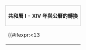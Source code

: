 {| class="collapsible collapsed" width="822" style="margin:0 auto; border-collapse:collapse;"
! style="border:1px solid silver; cell-padding:0;" |共和曆 I - XIV 年與公曆的轉換
|-
|
{{#ifexpr:{{{m|1}}}<13
|
{{Republican Calendar/month|tD={{{tD|9:99:99}}}|t={{{t|23:59:59}}}|y=1|m={{{m|1}}}|dc={{#expr:{{{m|1}}}*3-2}}
|md={{#expr:21{{#switch:{{{m|1}}}|3|4=-1|5=-2|6=-3|7=-0-1|8|9=-0-2|10|11=-0-3|12=-0-4}}}}
|s={{#switch:{{{m|1}}}|1|3|8|10=30|6={{#expr:28+0}}|31}}
|m1={{GregMonthName|{{#expr:({{{m|1}}}+8)mod12}}}}|m2={{GregMonthName|{{#expr:({{{m|1}}}+9)mod12}}}}
|wd={{#expr:(4+{{{m|1}}}*2)mod7}}|y1={{#expr:1792+({{{m|1}}}>4)}}|y2={{#expr:1792+({{{m|1}}}>3)}}}}

{{Republican Calendar/month|tD={{{tD|9:99:99}}}|t={{{t|23:59:59}}}|y=2|m={{{m|1}}}|dc={{#expr:{{{m|1}}}*3-2}}
|md={{#expr:21{{#switch:{{{m|1}}}|3|4=-1|5=-2|6=-3|7=-0-1|8|9=-0-2|10|11=-0-3|12=-0-4}}}}
|s={{#switch:{{{m|1}}}|1|3|8|10=30|6={{#expr:28+0}}|31}}
|m1={{GregMonthName|{{#expr:({{{m|1}}}+8)mod12}}}}|m2={{GregMonthName|{{#expr:({{{m|1}}}+9)mod12}}}}
|wd={{#expr:(5+{{{m|1}}}*2)mod7}}|y1={{#expr:1793+({{{m|1}}}>4)}}|y2={{#expr:1793+({{{m|1}}}>3)}}}}

{{Republican Calendar/month|tD={{{tD|9:99:99}}}|t={{{t|23:59:59}}}|y=3|m={{{m|1}}}|dc={{#expr:{{{m|1}}}*3-2}}
|md={{#expr:21{{#switch:{{{m|1}}}|3|4=-1|5=-2|6=-3|7=-0-1|8|9=-0-2|10|11=-0-3|12=-0-4}}}}
|s={{#switch:{{{m|1}}}|1|3|8|10=30|6={{#expr:28+0}}|31}}
|m1={{GregMonthName|{{#expr:({{{m|1}}}+8)mod12}}}}|m2={{GregMonthName|{{#expr:({{{m|1}}}+9)mod12}}}}
|wd={{#expr:(6+{{{m|1}}}*2)mod7}}|y1={{#expr:1794+({{{m|1}}}>4)}}|y2={{#expr:1794+({{{m|1}}}>3)}}}}

{{Republican Calendar/month|tD={{{tD|9:99:99}}}|t={{{t|23:59:59}}}|y=4|m={{{m|1}}}|dc={{#expr:{{{m|1}}}*3-2}}
|md={{#expr:22{{#switch:{{{m|1}}}|3|4=-1|5=-2|6=-3|7=-1-1|8|9=-1-2|10|11=-1-3|12=-1-4}}}}
|s={{#switch:{{{m|1}}}|1|3|8|10=30|6={{#expr:28+1}}|31}}
|m1={{GregMonthName|{{#expr:({{{m|1}}}+8)mod12}}}}|m2={{GregMonthName|{{#expr:({{{m|1}}}+9)mod12}}}}
|wd={{#expr:(8+{{{m|1}}}*2)mod7}}|y1={{#expr:1795+({{{m|1}}}>4)}}|y2={{#expr:1795+({{{m|1}}}>3)}}}}

{{Republican Calendar/month|tD={{{tD|9:99:99}}}|t={{{t|23:59:59}}}|y=5|m={{{m|1}}}|dc={{#expr:{{{m|1}}}*3-2}}
|md={{#expr:21{{#switch:{{{m|1}}}|3|4=-1|5=-2|6=-3|7=-0-1|8|9=-0-2|10|11=-0-3|12=-0-4}}}}
|s={{#switch:{{{m|1}}}|1|3|8|10=30|6={{#expr:28+0}}|31}}
|m1={{GregMonthName|{{#expr:({{{m|1}}}+8)mod12}}}}|m2={{GregMonthName|{{#expr:({{{m|1}}}+9)mod12}}}}
|wd={{#expr:(9+{{{m|1}}}*2)mod7}}|y1={{#expr:1796+({{{m|1}}}>4)}}|y2={{#expr:1796+({{{m|1}}}>3)}}}}

{{Republican Calendar/month|tD={{{tD|9:99:99}}}|t={{{t|23:59:59}}}|y=6|m={{{m|1}}}|dc={{#expr:{{{m|1}}}*3-2}}
|md={{#expr:21{{#switch:{{{m|1}}}|3|4=-1|5=-2|6=-3|7=-0-1|8|9=-0-2|10|11=-0-3|12=-0-4}}}}
|s={{#switch:{{{m|1}}}|1|3|8|10=30|6={{#expr:28+0}}|31}}
|m1={{GregMonthName|{{#expr:({{{m|1}}}+8)mod12}}}}|m2={{GregMonthName|{{#expr:({{{m|1}}}+9)mod12}}}}
|wd={{#expr:(10+{{{m|1}}}*2)mod7}}|y1={{#expr:1797+({{{m|1}}}>4)}}|y2={{#expr:1797+({{{m|1}}}>3)}}}}

{{Republican Calendar/month|tD={{{tD|9:99:99}}}|t={{{t|23:59:59}}}|y=7|m={{{m|1}}}|dc={{#expr:{{{m|1}}}*3-2}}
|md={{#expr:21{{#switch:{{{m|1}}}|3|4=-1|5=-2|6=-3|7=-0-1|8|9=-0-2|10|11=-0-3|12=-0-4}}}}
|s={{#switch:{{{m|1}}}|1|3|8|10=30|6={{#expr:28+0}}|31}}
|m1={{GregMonthName|{{#expr:({{{m|1}}}+8)mod12}}}}|m2={{GregMonthName|{{#expr:({{{m|1}}}+9)mod12}}}}
|wd={{#expr:(11+{{{m|1}}}*2)mod7}}|y1={{#expr:1798+({{{m|1}}}>4)}}|y2={{#expr:1798+({{{m|1}}}>3)}}}}

{{Republican Calendar/month|tD={{{tD|9:99:99}}}|t={{{t|23:59:59}}}|y=8|m={{{m|1}}}|dc={{#expr:{{{m|1}}}*3-2}}
|md={{#expr:22{{#switch:{{{m|1}}}|3|4=-1|5=-2|6=-3|7=-0-1|8|9=-0-2|10|11=-0-3|12=-0-4}}}}
|s={{#switch:{{{m|1}}}|1|3|8|10=30|6={{#expr:28+0}}|31}}
|m1={{GregMonthName|{{#expr:({{{m|1}}}+8)mod12}}}}|m2={{GregMonthName|{{#expr:({{{m|1}}}+9)mod12}}}}
|wd={{#expr:(13+{{{m|1}}}*2)mod7}}|y1={{#expr:1799+({{{m|1}}}>4)}}|y2={{#expr:1799+({{{m|1}}}>3)}}}}

{{Republican Calendar/month|tD={{{tD|9:99:99}}}|t={{{t|23:59:59}}}|y=9|m={{{m|1}}}|dc={{#expr:{{{m|1}}}*3-2}}
|md={{#expr:22{{#switch:{{{m|1}}}|3|4=-1|5=-2|6=-3|7=-0-1|8|9=-0-2|10|11=-0-3|12=-0-4}}}}
|s={{#switch:{{{m|1}}}|1|3|8|10=30|6={{#expr:28+0}}|31}}
|m1={{GregMonthName|{{#expr:({{{m|1}}}+8)mod12}}}}|m2={{GregMonthName|{{#expr:({{{m|1}}}+9)mod12}}}}
|wd={{#expr:(14+{{{m|1}}}*2)mod7}}|y1={{#expr:1800+({{{m|1}}}>4)}}|y2={{#expr:1800+({{{m|1}}}>3)}}}}

{{Republican Calendar/month|tD={{{tD|9:99:99}}}|t={{{t|23:59:59}}}|y=10|m={{{m|1}}}|dc={{#expr:{{{m|1}}}*3-2}}
|md={{#expr:22{{#switch:{{{m|1}}}|3|4=-1|5=-2|6=-3|7=-0-1|8|9=-0-2|10|11=-0-3|12=-0-4}}}}
|s={{#switch:{{{m|1}}}|1|3|8|10=30|6={{#expr:28+0}}|31}}
|m1={{GregMonthName|{{#expr:({{{m|1}}}+8)mod12}}}}|m2={{GregMonthName|{{#expr:({{{m|1}}}+9)mod12}}}}
|wd={{#expr:(15+{{{m|1}}}*2)mod7}}|y1={{#expr:1801+({{{m|1}}}>4)}}|y2={{#expr:1801+({{{m|1}}}>3)}}}}

{{Republican Calendar/month|tD={{{tD|9:99:99}}}|t={{{t|23:59:59}}}|y=11|m={{{m|1}}}|dc={{#expr:{{{m|1}}}*3-2}}
|md={{#expr:22{{#switch:{{{m|1}}}|3|4=-1|5=-2|6=-3|7=-0-1|8|9=-0-2|10|11=-0-3|12=-0-4}}}}
|s={{#switch:{{{m|1}}}|1|3|8|10=30|6={{#expr:28+0}}|31}}
|m1={{GregMonthName|{{#expr:({{{m|1}}}+8)mod12}}}}|m2={{GregMonthName|{{#expr:({{{m|1}}}+9)mod12}}}}
|wd={{#expr:(16+{{{m|1}}}*2)mod7}}|y1={{#expr:1802+({{{m|1}}}>4)}}|y2={{#expr:1802+({{{m|1}}}>3)}}}}

{{Republican Calendar/month|tD={{{tD|9:99:99}}}|t={{{t|23:59:59}}}|y=12|m={{{m|1}}}|dc={{#expr:{{{m|1}}}*3-2}}
|md={{#expr:23{{#switch:{{{m|1}}}|3|4=-1|5=-2|6=-3|7=-1-1|8|9=-1-2|10|11=-1-3|12=-1-4}}}}
|s={{#switch:{{{m|1}}}|1|3|8|10=30|6={{#expr:28+1}}|31}}
|m1={{GregMonthName|{{#expr:({{{m|1}}}+8)mod12}}}}|m2={{GregMonthName|{{#expr:({{{m|1}}}+9)mod12}}}}
|wd={{#expr:(18+{{{m|1}}}*2)mod7}}|y1={{#expr:1803+({{{m|1}}}>4)}}|y2={{#expr:1803+({{{m|1}}}>3)}}}}

{{Republican Calendar/month|tD={{{tD|9:99:99}}}|t={{{t|23:59:59}}}|y=13|m={{{m|1}}}|dc={{#expr:{{{m|1}}}*3-2}}
|md={{#expr:22{{#switch:{{{m|1}}}|3|4=-1|5=-2|6=-3|7=-0-1|8|9=-0-2|10|11=-0-3|12=-0-4}}}}
|s={{#switch:{{{m|1}}}|1|3|8|10=30|6={{#expr:28+0}}|31}}
|m1={{GregMonthName|{{#expr:({{{m|1}}}+8)mod12}}}}|m2={{GregMonthName|{{#expr:({{{m|1}}}+9)mod12}}}}
|wd={{#expr:(19+{{{m|1}}}*2)mod7}}|y1={{#expr:1804+({{{m|1}}}>4)}}|y2={{#expr:1804+({{{m|1}}}>3)}}}}

{{Republican Calendar/month|tD={{{tD|9:99:99}}}|t={{{t|23:59:59}}}|y=14|m={{{m|1}}}|dc={{#expr:{{{m|1}}}*3-2}}
|md={{#expr:22{{#switch:{{{m|1}}}|3|4=-1|5=-2|6=-3|7=-0-1|8|9=-0-2|10|11=-0-3|12=-0-4}}}}
|s={{#switch:{{{m|1}}}|1|3|8|10=30|6={{#expr:28+0}}|31}}
|m1={{GregMonthName|{{#expr:({{{m|1}}}+8)mod12}}}}|m2={{GregMonthName|{{#expr:({{{m|1}}}+9)mod12}}}}
|wd={{#expr:(20+{{{m|1}}}*2)mod7}}|y1={{#expr:1805+({{{m|1}}}>4)}}|y2={{#expr:1805+({{{m|1}}}>3)}}}}
|
{{JoursComplement|tD={{{tD|9:99:99}}}|t={{{t|23:59:59}}}|y=1|md=16|n=5|s=31|m1={{GregMonthName|9}}|wd=2|y1=1793}}
{{JoursComplement|tD={{{tD|9:99:99}}}|t={{{t|23:59:59}}}|y=2|md=16|n=5|s=31|m1={{GregMonthName|9}}|wd=3|y1=1794}}
{{JoursComplement|tD={{{tD|9:99:99}}}|t={{{t|23:59:59}}}|y=3|md=16|n=6|s=31|m1={{GregMonthName|9}}|wd=4|y1=1795}}
{{JoursComplement|tD={{{tD|9:99:99}}}|t={{{t|23:59:59}}}|y=4|md=16|n=5|s=31|m1={{GregMonthName|9}}|wd=6|y1=1796}}
{{JoursComplement|tD={{{tD|9:99:99}}}|t={{{t|23:59:59}}}|y=5|md=16|n=5|s=31|m1={{GregMonthName|9}}|wd=7|y1=1797}}
{{JoursComplement|tD={{{tD|9:99:99}}}|t={{{t|23:59:59}}}|y=6|md=16|n=5|s=31|m1={{GregMonthName|9}}|wd=8|y1=1798}}
{{JoursComplement|tD={{{tD|9:99:99}}}|t={{{t|23:59:59}}}|y=7|md=16|n=6|s=31|m1={{GregMonthName|9}}|wd=9|y1=1799}}
{{JoursComplement|tD={{{tD|9:99:99}}}|t={{{t|23:59:59}}}|y=8|md=17|n=5|s=31|m1={{GregMonthName|9}}|wd=11|y1=1800}}
{{JoursComplement|tD={{{tD|9:99:99}}}|t={{{t|23:59:59}}}|y=9|md=17|n=5|s=31|m1={{GregMonthName|9}}|wd=12|y1=1801}}
{{JoursComplement|tD={{{tD|9:99:99}}}|t={{{t|23:59:59}}}|y=10|md=17|n=5|s=31|m1={{GregMonthName|9}}|wd=13|y1=1802}}
{{JoursComplement|tD={{{tD|9:99:99}}}|t={{{t|23:59:59}}}|y=11|md=17|n=6|s=31|m1={{GregMonthName|9}}|wd=14|y1=1803}}
{{JoursComplement|tD={{{tD|9:99:99}}}|t={{{t|23:59:59}}}|y=12|md=17|n=5|s=31|m1={{GregMonthName|9}}|wd=16|y1=1804}}
{{JoursComplement|tD={{{tD|9:99:99}}}|t={{{t|23:59:59}}}|y=13|md=17|n=5|s=31|m1={{GregMonthName|9}}|wd=17|y1=1805}}
{{JoursComplement|tD={{{tD|9:99:99}}}|t={{{t|23:59:59}}}|y=14|md=17|n=5|s=31|m1={{GregMonthName|9}}|wd=18|y1=1806}}
}}
|}<noinclude>{{doc|content=

[[Category:法國共和曆模板|{{PAGENAME}}]]
}}</noinclude>